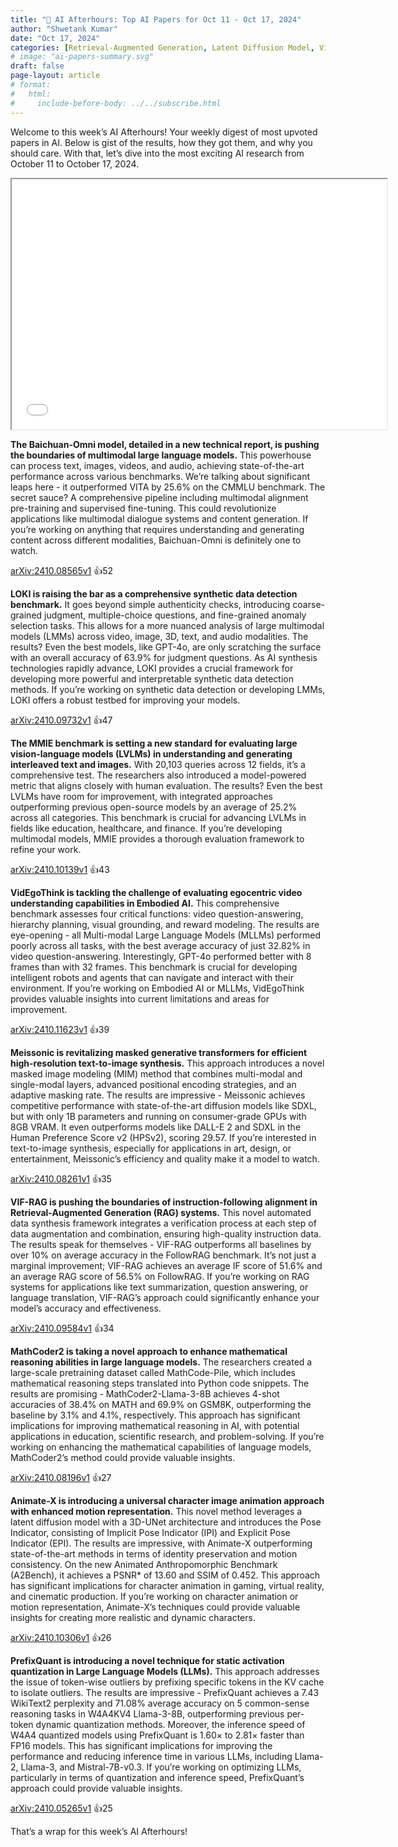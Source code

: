 ```yaml
---
title: "🌙 AI Afterhours: Top AI Papers for Oct 11 - Oct 17, 2024"
author: "Shwetank Kumar"
date: "Oct 17, 2024"
categories: [Retrieval-Augmented Generation, Latent Diffusion Model, Vision-Language Models, Synthetic Data Detection, Multimodal_Language_Models, Embodied AI, Large Language Models, Text-to-Image Synthesis, Natural Language Processing]
# image: "ai-papers-summary.svg"
draft: false
page-layout: article
# format:
#   html:
#     include-before-body: ../../subscribe.html
---
```


Welcome to this week's AI Afterhours! Your weekly digest of most upvoted papers in AI. Below is gist of the results, how they got them, and why you should care. With that, let's dive into the most exciting AI research from October 11 to October 17, 2024.

<iframe src="../../subscribe.html" width="600" height="400" class="newsletter-form"></iframe>

**The Baichuan-Omni model, detailed in a new technical report, is pushing the boundaries of multimodal large language models.** This powerhouse can process text, images, videos, and audio, achieving state-of-the-art performance across various benchmarks. We're talking about significant leaps here - it outperformed VITA by 25.6% on the CMMLU benchmark. The secret sauce? A comprehensive pipeline including multimodal alignment pre-training and supervised fine-tuning. This could revolutionize applications like multimodal dialogue systems and content generation. If you're working on anything that requires understanding and generating content across different modalities, Baichuan-Omni is definitely one to watch.

[arXiv:2410.08565v1](https://arxiv.org/pdf/2410.08565v1) 👍52

**LOKI is raising the bar as a comprehensive synthetic data detection benchmark.** It goes beyond simple authenticity checks, introducing coarse-grained judgment, multiple-choice questions, and fine-grained anomaly selection tasks. This allows for a more nuanced analysis of large multimodal models (LMMs) across video, image, 3D, text, and audio modalities. The results? Even the best models, like GPT-4o, are only scratching the surface with an overall accuracy of 63.9% for judgment questions. As AI synthesis technologies rapidly advance, LOKI provides a crucial framework for developing more powerful and interpretable synthetic data detection methods. If you're working on synthetic data detection or developing LMMs, LOKI offers a robust testbed for improving your models.

[arXiv:2410.09732v1](https://arxiv.org/pdf/2410.09732v1) 👍47

**The MMIE benchmark is setting a new standard for evaluating large vision-language models (LVLMs) in understanding and generating interleaved text and images.** With 20,103 queries across 12 fields, it's a comprehensive test. The researchers also introduced a model-powered metric that aligns closely with human evaluation. The results? Even the best LVLMs have room for improvement, with integrated approaches outperforming previous open-source models by an average of 25.2% across all categories. This benchmark is crucial for advancing LVLMs in fields like education, healthcare, and finance. If you're developing multimodal models, MMIE provides a thorough evaluation framework to refine your work.

[arXiv:2410.10139v1](https://arxiv.org/pdf/2410.10139v1) 👍43

**VidEgoThink is tackling the challenge of evaluating egocentric video understanding capabilities in Embodied AI.** This comprehensive benchmark assesses four critical functions: video question-answering, hierarchy planning, visual grounding, and reward modeling. The results are eye-opening - all Multi-modal Large Language Models (MLLMs) performed poorly across all tasks, with the best average accuracy of just 32.82% in video question-answering. Interestingly, GPT-4o performed better with 8 frames than with 32 frames. This benchmark is crucial for developing intelligent robots and agents that can navigate and interact with their environment. If you're working on Embodied AI or MLLMs, VidEgoThink provides valuable insights into current limitations and areas for improvement.

[arXiv:2410.11623v1](https://arxiv.org/pdf/2410.11623v1) 👍39

**Meissonic is revitalizing masked generative transformers for efficient high-resolution text-to-image synthesis.** This approach introduces a novel masked image modeling (MIM) method that combines multi-modal and single-modal layers, advanced positional encoding strategies, and an adaptive masking rate. The results are impressive - Meissonic achieves competitive performance with state-of-the-art diffusion models like SDXL, but with only 1B parameters and running on consumer-grade GPUs with 8GB VRAM. It even outperforms models like DALL-E 2 and SDXL in the Human Preference Score v2 (HPSv2), scoring 29.57. If you're interested in text-to-image synthesis, especially for applications in art, design, or entertainment, Meissonic's efficiency and quality make it a model to watch.

[arXiv:2410.08261v1](https://arxiv.org/pdf/2410.08261v1) 👍35

**VIF-RAG is pushing the boundaries of instruction-following alignment in Retrieval-Augmented Generation (RAG) systems.** This novel automated data synthesis framework integrates a verification process at each step of data augmentation and combination, ensuring high-quality instruction data. The results speak for themselves - VIF-RAG outperforms all baselines by over 10% on average accuracy in the FollowRAG benchmark. It's not just a marginal improvement; VIF-RAG achieves an average IF score of 51.6% and an average RAG score of 56.5% on FollowRAG. If you're working on RAG systems for applications like text summarization, question answering, or language translation, VIF-RAG's approach could significantly enhance your model's accuracy and effectiveness.

[arXiv:2410.09584v1](https://arxiv.org/pdf/2410.09584v1) 👍34

**MathCoder2 is taking a novel approach to enhance mathematical reasoning abilities in large language models.** The researchers created a large-scale pretraining dataset called MathCode-Pile, which includes mathematical reasoning steps translated into Python code snippets. The results are promising - MathCoder2-Llama-3-8B achieves 4-shot accuracies of 38.4% on MATH and 69.9% on GSM8K, outperforming the baseline by 3.1% and 4.1%, respectively. This approach has significant implications for improving mathematical reasoning in AI, with potential applications in education, scientific research, and problem-solving. If you're working on enhancing the mathematical capabilities of language models, MathCoder2's method could provide valuable insights.

[arXiv:2410.08196v1](https://arxiv.org/pdf/2410.08196v1) 👍27

**Animate-X is introducing a universal character image animation approach with enhanced motion representation.** This novel method leverages a latent diffusion model with a 3D-UNet architecture and introduces the Pose Indicator, consisting of Implicit Pose Indicator (IPI) and Explicit Pose Indicator (EPI). The results are impressive, with Animate-X outperforming state-of-the-art methods in terms of identity preservation and motion consistency. On the new Animated Anthropomorphic Benchmark (A2Bench), it achieves a PSNR* of 13.60 and SSIM of 0.452. This approach has significant implications for character animation in gaming, virtual reality, and cinematic production. If you're working on character animation or motion representation, Animate-X's techniques could provide valuable insights for creating more realistic and dynamic characters.

[arXiv:2410.10306v1](https://arxiv.org/pdf/2410.10306v1) 👍26

**PrefixQuant is introducing a novel technique for static activation quantization in Large Language Models (LLMs).** This approach addresses the issue of token-wise outliers by prefixing specific tokens in the KV cache to isolate outliers. The results are impressive - PrefixQuant achieves a 7.43 WikiText2 perplexity and 71.08% average accuracy on 5 common-sense reasoning tasks in W4A4KV4 Llama-3-8B, outperforming previous per-token dynamic quantization methods. Moreover, the inference speed of W4A4 quantized models using PrefixQuant is 1.60× to 2.81× faster than FP16 models. This has significant implications for improving the performance and reducing inference time in various LLMs, including Llama-2, Llama-3, and Mistral-7B-v0.3. If you're working on optimizing LLMs, particularly in terms of quantization and inference speed, PrefixQuant's approach could provide valuable insights.

[arXiv:2410.05265v1](https://arxiv.org/pdf/2410.05265v1) 👍25

That's a wrap for this week's AI Afterhours! 